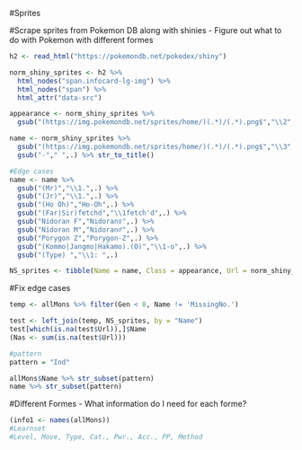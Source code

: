 #Sprites

#Scrape sprites from Pokemon DB along with shinies
- Figure out what to do with Pokemon with different formes
```r
h2 <- read_html("https://pokemondb.net/pokedex/shiny")

norm_shiny_sprites <- h2 %>% 
  html_nodes("span.infocard-lg-img") %>% 
  html_nodes("span") %>% 
  html_attr("data-src")

appearance <- norm_shiny_sprites %>% 
  gsub("(https://img.pokemondb.net/sprites/home/)(.*)/(.*).png$","\\2",.)

name <- norm_shiny_sprites %>% 
  gsub("(https://img.pokemondb.net/sprites/home/)(.*)/(.*).png$","\\3",.) %>% 
  gsub("-"," ",.) %>% str_to_title()

#Edge cases
name <- name %>% 
  gsub("(Mr)","\\1.",.) %>%
  gsub("(Jr)","\\1.",.) %>% 
  gsub("(Ho Oh)","Ho-Oh",.) %>% 
  gsub("(Far|Sir)fetchd","\\1fetch'd",.) %>% 
  gsub("Nidoran F","Nidoran♀",.) %>% 
  gsub("Nidoran M","Nidoran♂",.) %>% 
  gsub("Porygon Z","Porygon-Z",.) %>% 
  gsub("(Kommo|Jangmo|Hakamo).(O)","\\1-o",.) %>% 
  gsub("(Type) ","\\1: ",.)

NS_sprites <- tibble(Name = name, Class = appearance, Url = norm_shiny_sprites)
```

#Fix edge cases
```r
temp <- allMons %>% filter(Gen < 8, Name != 'MissingNo.')

test <- left_join(temp, NS_sprites, by = "Name")
test[which(is.na(test$Url)),]$Name
(Nas <- sum(is.na(test$Url)))

#pattern
pattern = "Ind"

allMons$Name %>% str_subset(pattern)
name %>% str_subset(pattern)


```

#Different Formes
 - What information do I need for each forme?
```r
(info1 <- names(allMons))
#Learnset
#Level, Move, Type, Cat., Pwr., Acc., PP, Method
```
